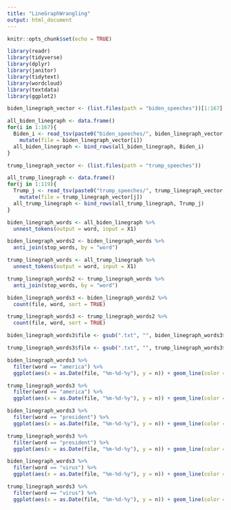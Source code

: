```yaml
---
title: "LineGraphWrangling"
output: html_document
---
```


```r
knitr::opts_chunk$set(echo = TRUE)
```

```r
library(readr)
library(tidyverse)
library(dplyr)
library(janitor)
library(tidytext)
library(wordcloud)
library(textdata)
library(ggplot2)
```

```r
biden_linegraph_vector <- (list.files(path = "biden_speeches"))[1:167]
```

```r
all_biden_linegraph <- data.frame()
for(i in 1:167){
  Biden_i <- read_tsv(paste0("biden_speeches/", biden_linegraph_vector[i]), col_names = FALSE) %>%
    mutate(file = biden_linegraph_vector[i])
  all_biden_linegraph <- bind_rows(all_biden_linegraph, Biden_i)
}
```

```r
trump_linegraph_vector <- (list.files(path = "trump_speeches"))
```

```r
all_trump_linegraph <- data.frame()
for(j in 1:119){
  Trump_j <- read_tsv(paste0("trump_speeches/", trump_linegraph_vector[j]), col_names = FALSE) %>%
    mutate(file = trump_linegraph_vector[j])
  all_trump_linegraph <- bind_rows(all_trump_linegraph, Trump_j)
}
```

```r
biden_linegraph_words <- all_biden_linegraph %>%
  unnest_tokens(output = word, input = X1)
```

```r
biden_linegraph_words2 <- biden_linegraph_words %>%
  anti_join(stop_words, by = "word")
```

```r
trump_linegraph_words <- all_trump_linegraph %>%
  unnest_tokens(output = word, input = X1)
```

```r
trump_linegraph_words2 <- trump_linegraph_words %>%
  anti_join(stop_words, by = "word")
```

```r
biden_linegraph_words3 <- biden_linegraph_words2 %>%
  count(file, word, sort = TRUE)
```

```r
trump_linegraph_words3 <- trump_linegraph_words2 %>%
  count(file, word, sort = TRUE)
```

```r
biden_linegraph_words3$file <- gsub(".txt", "", biden_linegraph_words3$file)
```

```r
trump_linegraph_words3$file <- gsub(".txt", "", trump_linegraph_words3$file)
```

```r
biden_linegraph_words3 %>%
  filter(word == "america") %>%
  ggplot(aes(x = as.Date(file, "%m-%d-%y"), y = n)) + geom_line(color = "blue", size = 0.5) + geom_point(color = "blue") + labs(title = "Biden's use of the word 'America' over time.", x = "Date", y = "Word Frequency per Day") + theme_minimal()
```

```r
trump_linegraph_words3 %>%
  filter(word == "america") %>%
  ggplot(aes(x = as.Date(file, "%m-%d-%y"), y = n)) + geom_line(color = "red", size = 0.5) + geom_point(color = "red") + labs(title = "Trump's use of the word 'America' over time.", x = "Date", y = "Word Frequency per Day") + theme_minimal()
```

```r
biden_linegraph_words3 %>%
  filter(word == "president") %>%
  ggplot(aes(x = as.Date(file, "%m-%d-%y"), y = n)) + geom_line(color = "blue", size = 0.5) + geom_point(color = "blue") + labs(title = "Biden's use of the word 'president' over time.", x = "Date", y = "Word Frequency per Day") + theme_minimal()
```

```r
trump_linegraph_words3 %>%
  filter(word == "president") %>%
  ggplot(aes(x = as.Date(file, "%m-%d-%y"), y = n)) + geom_line(color = "red", size = 0.5) + geom_point(color = "red") + labs(title = "Trump's use of the word 'president' over time.", x = "Date", y = "Word Frequency per Day") + theme_minimal()
```

```r
biden_linegraph_words3 %>%
  filter(word == "virus") %>%
  ggplot(aes(x = as.Date(file, "%m-%d-%y"), y = n)) + geom_line(color = "blue", size = 0.5) + geom_point(color = "blue") + labs(title = "Biden's use of the word 'virus' over time.", x = "Date", y = "Word Frequency per Day") + theme_minimal()
```

```r
trump_linegraph_words3 %>%
  filter(word == "virus") %>%
  ggplot(aes(x = as.Date(file, "%m-%d-%y"), y = n)) + geom_line(color = "red", size = 0.5) + geom_point(color = "red") + labs(title = "Trump's use of the word 'virus' over time.", x = "Date", y = "Word Frequency per Day") + theme_minimal()
```










